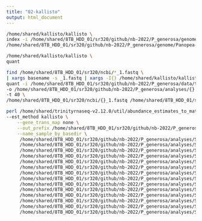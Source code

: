 ```yaml
---
title: "02-kallisto"
output: html_document
---
```


```bash
/home/shared/kallisto/kallisto \
index -i /home/shared/8TB_HDD_01/sr320/github/nb-2022/P_generosa/genome/Panopea-generosa-v1.0.index \
/home/shared/8TB_HDD_01/sr320/github/nb-2022/P_generosa/genome/Panopea-generosa-v1.0.fa
```
```bash
/home/shared/kallisto/kallisto \
quant
```




```bash
find /home/shared/8TB_HDD_01/sr320/ncbi/*_1.fastq \
| xargs basename -s _1.fastq | xargs -I{} /home/shared/kallisto/kallisto \
quant -i /home/shared/8TB_HDD_01/sr320/github/nb-2022/P_generosa/data/transcriptome_v5.idx \
-o /home/shared/8TB_HDD_01/sr320/github/nb-2022/P_generosa/analyses/{} \
-t 40 \
/home/shared/8TB_HDD_01/sr320/ncbi/{}_1.fastq /home/shared/8TB_HDD_01/sr320/ncbi/{}_2.fastq
```


```bash
perl /home/shared/trinityrnaseq-v2.12.0/util/abundance_estimates_to_matrix.pl \
--est_method kallisto \
    --gene_trans_map none \
    --out_prefix /home/shared/8TB_HDD_01/sr320/github/nb-2022/P_generosa/analyses/kallisto-0206 \
    --name_sample_by_basedir \
     /home/shared/8TB_HDD_01/sr320/github/nb-2022/P_generosa/analyses/SRR12207404/abundance.tsv \
     /home/shared/8TB_HDD_01/sr320/github/nb-2022/P_generosa/analyses/SRR12207405/abundance.tsv \
     /home/shared/8TB_HDD_01/sr320/github/nb-2022/P_generosa/analyses/SRR12207406/abundance.tsv \
     /home/shared/8TB_HDD_01/sr320/github/nb-2022/P_generosa/analyses/SRR12207407/abundance.tsv \
     /home/shared/8TB_HDD_01/sr320/github/nb-2022/P_generosa/analyses/SRR12212519/abundance.tsv \
     /home/shared/8TB_HDD_01/sr320/github/nb-2022/P_generosa/analyses/SRR12218868/abundance.tsv \
     /home/shared/8TB_HDD_01/sr320/github/nb-2022/P_generosa/analyses/SRR12218869/abundance.tsv \
     /home/shared/8TB_HDD_01/sr320/github/nb-2022/P_generosa/analyses/SRR12218870/abundance.tsv \
     /home/shared/8TB_HDD_01/sr320/github/nb-2022/P_generosa/analyses/SRR12226692/abundance.tsv \
     /home/shared/8TB_HDD_01/sr320/github/nb-2022/P_generosa/analyses/SRR12226693/abundance.tsv \
     /home/shared/8TB_HDD_01/sr320/github/nb-2022/P_generosa/analyses/SRR12227929/abundance.tsv \
     /home/shared/8TB_HDD_01/sr320/github/nb-2022/P_generosa/analyses/SRR12227930/abundance.tsv \
     /home/shared/8TB_HDD_01/sr320/github/nb-2022/P_generosa/analyses/SRR12227931/abundance.tsv \
     /home/shared/8TB_HDD_01/sr320/github/nb-2022/P_generosa/analyses/SRR8788211/abundance.tsv 
```     

